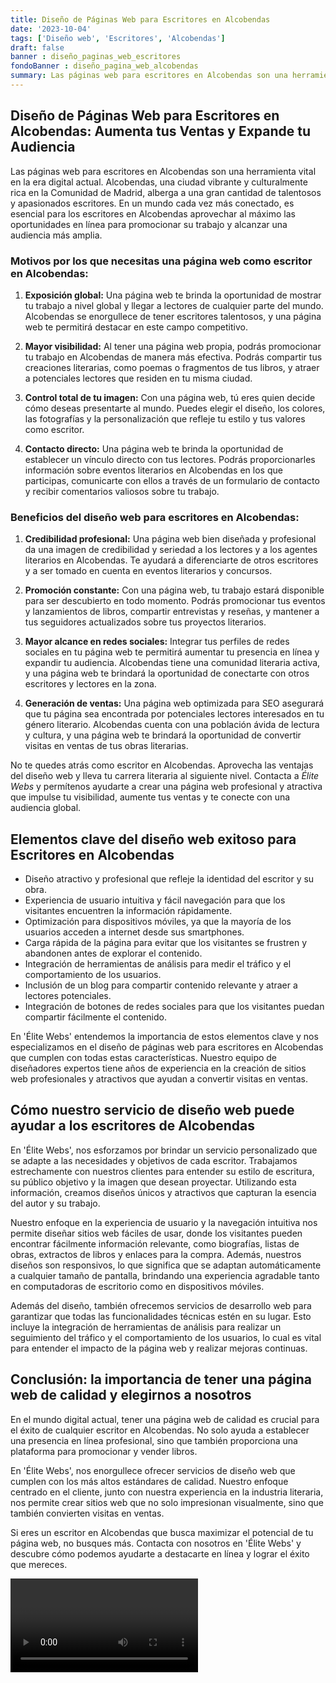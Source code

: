 ```yaml
---
title: Diseño de Páginas Web para Escritores en Alcobendas
date: '2023-10-04'
tags: ['Diseño web', 'Escritores', 'Alcobendas']
draft: false
banner : diseño_paginas_web_escritores
fondoBanner : diseño_pagina_web_alcobendas
summary: Las páginas web para escritores en Alcobendas son una herramienta vital en la era digital actual. Alcobendas, una ciudad vibrante y culturalmente rica en la Comunidad de Madrid, alberga a una gran cantidad de talentosos y apasionados escritores. En un mundo cada vez más conectado, es esencial para los escritores en Alcobendas aprovechar al máximo las oportunidades en línea para promocionar su trabajo y alcanzar una audiencia más amplia.
---
```


## Diseño de Páginas Web para Escritores en Alcobendas: Aumenta tus Ventas y Expande tu Audiencia

Las páginas web para escritores en Alcobendas son una herramienta vital en la era digital actual. Alcobendas, una ciudad vibrante y culturalmente rica en la Comunidad de Madrid, alberga a una gran cantidad de talentosos y apasionados escritores. En un mundo cada vez más conectado, es esencial para los escritores en Alcobendas aprovechar al máximo las oportunidades en línea para promocionar su trabajo y alcanzar una audiencia más amplia.

### Motivos por los que necesitas una página web como escritor en Alcobendas:

1. **Exposición global:** Una página web te brinda la oportunidad de mostrar tu trabajo a nivel global y llegar a lectores de cualquier parte del mundo. Alcobendas se enorgullece de tener escritores talentosos, y una página web te permitirá destacar en este campo competitivo.

2. **Mayor visibilidad:** Al tener una página web propia, podrás promocionar tu trabajo en Alcobendas de manera más efectiva. Podrás compartir tus creaciones literarias, como poemas o fragmentos de tus libros, y atraer a potenciales lectores que residen en tu misma ciudad.

3. **Control total de tu imagen:** Con una página web, tú eres quien decide cómo deseas presentarte al mundo. Puedes elegir el diseño, los colores, las fotografías y la personalización que refleje tu estilo y tus valores como escritor.

4. **Contacto directo:** Una página web te brinda la oportunidad de establecer un vínculo directo con tus lectores. Podrás proporcionarles información sobre eventos literarios en Alcobendas en los que participas, comunicarte con ellos a través de un formulario de contacto y recibir comentarios valiosos sobre tu trabajo.

### Beneficios del diseño web para escritores en Alcobendas:

1. **Credibilidad profesional:** Una página web bien diseñada y profesional da una imagen de credibilidad y seriedad a los lectores y a los agentes literarios en Alcobendas. Te ayudará a diferenciarte de otros escritores y a ser tomado en cuenta en eventos literarios y concursos.

2. **Promoción constante:** Con una página web, tu trabajo estará disponible para ser descubierto en todo momento. Podrás promocionar tus eventos y lanzamientos de libros, compartir entrevistas y reseñas, y mantener a tus seguidores actualizados sobre tus proyectos literarios.

3. **Mayor alcance en redes sociales:** Integrar tus perfiles de redes sociales en tu página web te permitirá aumentar tu presencia en línea y expandir tu audiencia. Alcobendas tiene una comunidad literaria activa, y una página web te brindará la oportunidad de conectarte con otros escritores y lectores en la zona.

4. **Generación de ventas:** Una página web optimizada para SEO asegurará que tu página sea encontrada por potenciales lectores interesados en tu género literario. Alcobendas cuenta con una población ávida de lectura y cultura, y una página web te brindará la oportunidad de convertir visitas en ventas de tus obras literarias.

No te quedes atrás como escritor en Alcobendas. Aprovecha las ventajas del diseño web y lleva tu carrera literaria al siguiente nivel. Contacta a *Élite Webs* y permítenos ayudarte a crear una página web profesional y atractiva que impulse tu visibilidad, aumente tus ventas y te conecte con una audiencia global.

<GifSeo />

<Cta />

## Elementos clave del diseño web exitoso para Escritores en Alcobendas

- Diseño atractivo y profesional que refleje la identidad del escritor y su obra.
- Experiencia de usuario intuitiva y fácil navegación para que los visitantes encuentren la información rápidamente.
- Optimización para dispositivos móviles, ya que la mayoría de los usuarios acceden a internet desde sus smartphones.
- Carga rápida de la página para evitar que los visitantes se frustren y abandonen antes de explorar el contenido.
- Integración de herramientas de análisis para medir el tráfico y el comportamiento de los usuarios.
- Inclusión de un blog para compartir contenido relevante y atraer a lectores potenciales.
- Integración de botones de redes sociales para que los visitantes puedan compartir fácilmente el contenido.

En 'Élite Webs' entendemos la importancia de estos elementos clave y nos especializamos en el diseño de páginas web para escritores en Alcobendas que cumplen con todas estas características. Nuestro equipo de diseñadores expertos tiene años de experiencia en la creación de sitios web profesionales y atractivos que ayudan a convertir visitas en ventas.

## Cómo nuestro servicio de diseño web puede ayudar a los escritores de Alcobendas

En 'Élite Webs', nos esforzamos por brindar un servicio personalizado que se adapte a las necesidades y objetivos de cada escritor. Trabajamos estrechamente con nuestros clientes para entender su estilo de escritura, su público objetivo y la imagen que desean proyectar. Utilizando esta información, creamos diseños únicos y atractivos que capturan la esencia del autor y su trabajo.

Nuestro enfoque en la experiencia de usuario y la navegación intuitiva nos permite diseñar sitios web fáciles de usar, donde los visitantes pueden encontrar fácilmente información relevante, como biografías, listas de obras, extractos de libros y enlaces para la compra. Además, nuestros diseños son responsivos, lo que significa que se adaptan automáticamente a cualquier tamaño de pantalla, brindando una experiencia agradable tanto en computadoras de escritorio como en dispositivos móviles.

Además del diseño, también ofrecemos servicios de desarrollo web para garantizar que todas las funcionalidades técnicas estén en su lugar. Esto incluye la integración de herramientas de análisis para realizar un seguimiento del tráfico y el comportamiento de los usuarios, lo cual es vital para entender el impacto de la página web y realizar mejoras continuas.

## Conclusión: la importancia de tener una página web de calidad y elegirnos a nosotros

En el mundo digital actual, tener una página web de calidad es crucial para el éxito de cualquier escritor en Alcobendas. No solo ayuda a establecer una presencia en línea profesional, sino que también proporciona una plataforma para promocionar y vender libros.

En 'Élite Webs', nos enorgullece ofrecer servicios de diseño web que cumplen con los más altos estándares de calidad. Nuestro enfoque centrado en el cliente, junto con nuestra experiencia en la industria literaria, nos permite crear sitios web que no solo impresionan visualmente, sino que también convierten visitas en ventas.

Si eres un escritor en Alcobendas que busca maximizar el potencial de tu página web, no busques más. Contacta con nosotros en 'Élite Webs' y descubre cómo podemos ayudarte a destacarte en línea y lograr el éxito que mereces.

<Video />

<CtaBot job='Escritores' city='Alcobendas'/>

<Gmaps query='Alcobendas+españa+maps' />